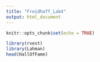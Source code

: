 ```yaml
---
title: "Freidhoff_Lab4"
output: html_document
---
```


```r
knitr::opts_chunk$set(echo = TRUE)
```


```r
library(rvest)
library(Lahman)
head(HallOfFame)
```

